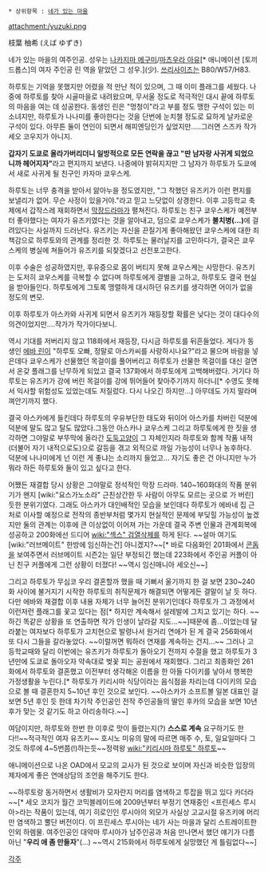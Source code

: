  * 상위항목 : [[네가 있는 마을]]

attachment:/yuzuki.png

枝葉 柚希 (えば ゆずき)

네가 있는 마을의 여주인공. 성우는 [[나카지마 메구미]]/[[마츠우라 아유]][* 애니메이션 [토끼 드롭스]의 여자 주인공 린 역을 맡았던 그 성우.](少). [[쓰리사이즈]]는 B80/W57/H83. 

하루토는 기억을 못했지만 어렸을 적 만난 적이 있으며, 그 때 이미 플래그를 세웠다. 나중에 하루토를 찾아 시골마을로 내려왔으며, 무서울 정도로 적극적인 대시 끝에 하루토의 마음을 여는 데 성공한다. 동생인 린은 "멍청이"라고 부를 정도 맹한 구석이 있는 미소녀지만, 하루토가 나나미를 좋아한다는 것을 단번에 눈치챌 정도로 묘하게 날카로운 구석이 있다. 아무튼 둘이 연인이 되면서 해피엔딩인가 싶었지만.....그러면 스즈카 작가 세오 코우지가 아니지. 

'''갑자기 도쿄로 올라가버리더니 일방적으로 모든 연락을 끊고 "딴 남자랑 사귀게 되었으니까 헤어지자"'''라고 편지까지 보낸다. 나중에야 밝혀지지만 그 남자가 하루토가 도쿄에서 새로 사귀게 될 친구인 카자마 쿄우스케.

하루토는 너무 충격을 받아서 앓아누을 정도였지만, "그 착했던 유즈키가 이런 편지를 보낼리가 없어. 무슨 사정이 있을거야."라고 믿고 느닷없이 상경한다. 이후 고등학교 축제에서 갑작스레 재회하면서 [[막장드라마]]가 펼쳐진다. 하루토는 친구 쿄우스케가 예전부터 좋아했다는 여자가 유즈키였다는 것을 알아내고, 덤으로 쿄우스케가 '''불치병(...)'''에 걸려있다는 사실까지 드러난다. 유즈키는 자신을 끈질기게 좋아해왔던 쿄우스케에 대한 죄책감으로 하루토와의 관계를 정리한 것. 하루토는 물러날지를 고민하다가, 결국은 쿄우스케의 병실에 쳐들어가 유즈키를 되찾겠다고 선전포고한다.  

이후 수술은 성공하였지만, 후유증으로 몸이 버티지 못해 쿄우스케는 사망한다. 유즈키는 도저히 쿄우스케를 극복할 수 없다며 하루토에게 결별을 고하고, 하루토도 결국 현실을 받아들인다. 하루토에게 그토록 맹렬하게 대시하던 유즈키를 생각하면 어이가 없을 정도의 변모.

이후 하루토가 아스카와 사귀게 되면서 유즈키가 재등장할 확률은 낮다는 것이 대다수의 의견이었지만....작가가 작가이다보니.

역시 기대를 저버리지 않고 118화에서 재등장, 다시금 하루토를 뒤흔들었다. 게다가 동생인 [[에바 린]]이 "하루토 오빠, 정말로 아스카씨를 사랑하시나요?"라고 물으며 바람을 넣은데다 쿄우스케가 선물했던 목걸이를 풀어버리고 하루토가 선물한 목걸이를 대신 걸면서 온갖 플래그를 난무하게 되었고 결국 137화에서 하루토에게 고백해버렸다. 거기다 하루토는 유즈키가 강에 버린 목걸이를 강에 뛰어들어 찾아주기까지 하더니[* 수영도 못해서 익사할 위험성도 있었는데도 저질렀다. 다시 나오긴 하지만...] 아무데도 가지 말라며 껴안기까지 했다.

결국 아스카에게 들킨데다 하루토의 우유부단한 태도와 뒤이어 아스카를 차버린 덕분에 덕분에 말도 많고 탈도 많았다.그동안 아스카나 쿄우스케 그리고 하루토에게 한 짓을 생각하면 그야말로 부뚜막에 올라간 [[도둑고양이]] 그 자체인지라 하루토와 함께 작품 내적(더불어 자기 내적으로도)으로 갈등을 겪고 외적으로 까일 가능성이 너무나 농후하다. 덕분에 나나미에게 넌 이런 게 좋냐는 소리까지 들었고... 자기도 좋은 건 아니지만 누가 뭐라 하든 하루토와 둘이 있고 싶다고 한다.

어쨌든 재결합 당시 상황은 그야말로 정석적인 막장 드라마. 140~160화대의 작품 분위기가 왠지 [wiki:"요스가노소라" 근친상간한 두 사람이 아무도 모르는 곳으로 가 버린] 듯한 분위기였다. 그래도 아스카가 대인배적인 모습을 보인데다 하루토가 에바네 집 근처로 이사할 예정으로 전작의 종반부처럼 몇가지 현실적인 문제에 부딪힐 가능성이 높겠지만 둘의 관계는 이후에 큰 이상없이 이어져 가는 가운데 결국 주변 인물과 관계회복에 성공하고 200화에선 드디어 [[wiki:"섹스" 검열삭제]]를 하게 된다. ~~설마 여기도 [wiki:"러브메이트" 한방에 임신하는건] 아니겠지?~~[* 바로 다음화인 201화에서 [[콘돔]]을 보여주면서 러브메이트 시즌2는 일단 부정되긴 했는데 223화에서 주인공 커플이 아닌 친구 커플에게 그런 상황이 터졌다! ~~역시 임신매니아 세오신~~] 

그리고 하루토가 무심코 우리 결혼할까 했을 때 기뻐서 울기까지 한 걸 보면 230~240화 사이에 불거지기 시작한 하루토의 취직문제가 해결되면 어떻게든 결말이 날 듯 하다. 다만 에바와 재결합 이후 내용 자체가 너무 늘어진 분위기인데다 하루토가 그 과정에서 이런저런 플래그를 꽃고 있다는 점[* 하지만 계속해서 설레발에 그치고 있기는 하다. ~~하긴 똑같은 상황을 또 연출하면 작가 인생이 날라갈 지도...~~]때문에 좀...이었는데 달라붙는 여자보다 하루토가 고치현으로 발령나서 원거리 연애가 된 게 결국 256화에서 또 다시 그들을 갈라놓았다. ~~이럴꺼면 뭐하러 연재를 계속하는 건지...~~ 그러나 고등학교때와 달리 이번에는 유즈키가 하루토가 돌아오기 전까지 수절을 했고 하루토가 3년만에 도쿄로 돌아오자 약속대로 벚꽃 피는 공원에서 재회했다. 그리고 최종화인 261화에서 하루토와 결혼했고 이전부터 생각해온 이름을 한 아들 다이키를 낳아서 행복한 가정생활을 누린다.[* 하루토가 키리시마 식당이라는 음식점을 차리는데 다이키의 모습으로 볼 때 결혼한지 5~10년 후인 것으로 보인다. ~~아스카가 소프트볼 일본 대표인 걸 보면 5년 후인 듯 한데 차기작 주인공인 전작 주인공들의 딸인 후카의 모습을 보면 10년 후가 맞는 것 같기도 하고 아리송하다.~~] 

여담이지만, 하루토와 한번 한 이후로 맛이 들렸는지(?)  '''스스로 계속''' 요구하기도 한다!!~~적극적인 여자 유즈키~~ 호시노 미유의 말에 따르면 매주 수, 토, 일요일마다 그것도 하루에 4~5번쯤(!)하는듯~~정력왕 [[wiki:"키리시마 하루토" 하루토]]~~

애니메이션으로 나온 OAD에서 모교의 교사가 된 것으로 보이며 자신과 비슷한 입장의 제자에게 좋은 연애상담의 조언을 해주기도 한다.

~~하루토랑 동거하면서 생활비가 모자란지 머리를 염색하고 투잡을 뛰고 있다 카더라~~[* 세오 코지가 월간 코믹블레이드에 2009년부터 부정기 연재중인 <프린세스 루시아>라는 작품이 있는데, 여기 히로인인 루시아의 외모가 사실상 고교시절 유즈키에 머리만 염색하고 뿔단 버전이다. 이 프린세스 루시아는 네가 사는 마을과 달리 스트레이트한 인외 하렘물. 여주인공인 대악마 루시아가 남주인공과 처음 만나면서 했던 얘기가 다름 아닌 "'''우리 애 좀 만들자'''"(...) ~~역시 215화에서 하루토에게 실망했던 게 틀림없다~~]

[[각주]]
